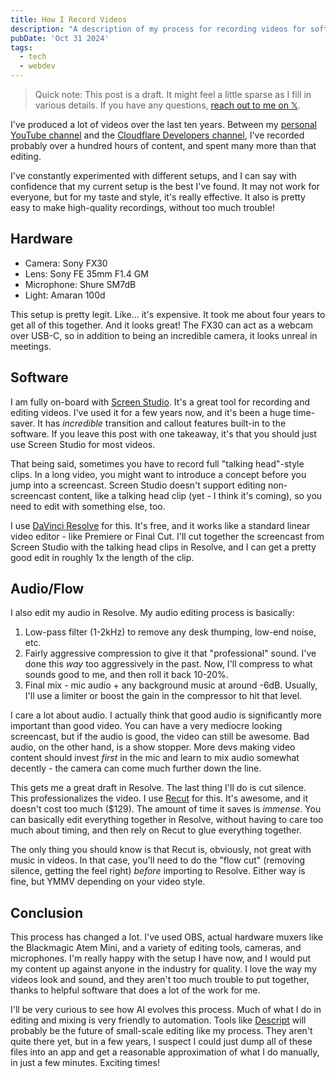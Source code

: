 ```yaml
---
title: How I Record Videos
description: "A description of my process for recording videos for software developers, in 2024."
pubDate: 'Oct 31 2024'
tags:
  - tech
  - webdev
---
```


> Quick note: This post is a draft. It might feel a little sparse as I fill in various details. If you have any questions, [reach out to me on 𝕏](https://twitter.com/kristianf_).

I've produced a lot of videos over the last ten years. Between my [personal YouTube channel](https://kristianf.dev/youtube) and the [Cloudflare Developers channel](https://www.youtube.com/@CloudflareDevelopers), I've recorded probably over a hundred hours of content, and spent many more than that editing.

I've constantly experimented with different setups, and I can say with confidence that my current setup is the best I've found. It may not work for everyone, but for my taste and style, it's really effective. It also is pretty easy to make high-quality recordings, without too much trouble!

## Hardware

- Camera: Sony FX30
- Lens: Sony FE 35mm F1.4 GM
- Microphone: Shure SM7dB
- Light: Amaran 100d

This setup is pretty legit. Like... it's expensive. It took me about four years to get all of this together. And it looks great! The FX30 can act as a webcam over USB-C, so in addition to being an incredible camera, it looks unreal in meetings.

## Software

I am fully on-board with [Screen Studio](https://www.screen.studio/). It's a great tool for recording and editing videos. I've used it for a few years now, and it's been a huge time-saver. It has _incredible_ transition and callout features built-in to the software. If you leave this post with one takeaway, it's that you should just use Screen Studio for most videos.

That being said, sometimes you have to record full "talking head"-style clips. In a long video, you might want to introduce a concept before you jump into a screencast. Screen Studio doesn't support editing non-screencast content, like a talking head clip (yet - I think it's coming), so you need to edit with something else, too.

I use [DaVinci Resolve](https://www.blackmagicdesign.com/products/davinciresolve) for this. It's free, and it works like a standard linear video editor - like Premiere or Final Cut. I'll cut together the screencast from Screen Studio with the talking head clips in Resolve, and I can get a pretty good edit in roughly 1x the length of the clip.

## Audio/Flow

I also edit my audio in Resolve. My audio editing process is basically:

1. Low-pass filter (1-2kHz) to remove any desk thumping, low-end noise, etc.
2. Fairly aggressive compression to give it that "professional" sound. I've done this _way_ too aggressively in the past. Now, I'll compress to what sounds good to me, and then roll it back 10-20%.
3. Final mix - mic audio + any background music at around -6dB. Usually, I'll use a limiter or boost the gain in the compressor to hit that level.

I care a lot about audio. I actually think that good audio is significantly more important than good video. You can have a very mediocre looking screencast, but if the audio is good, the video can still be awesome. Bad audio, on the other hand, is a show stopper. More devs making video content should invest _first_ in the mic and learn to mix audio somewhat decently - the camera can come much further down the line.

This gets me a great draft in Resolve. The last thing I'll do is cut silence. This professionalizes the video. I use [Recut](https://getrecut.com/) for this. It's awesome, and it doesn't cost too much ($129). The amount of time it saves is _immense_. You can basically edit everything together in Resolve, without having to care too much about timing, and then rely on Recut to glue everything together.

The only thing you should know is that Recut is, obviously, not great with music in videos. In that case, you'll need to do the "flow cut" (removing silence, getting the feel right) _before_ importing to Resolve. Either way is fine, but YMMV depending on your video style.

## Conclusion

This process has changed a lot. I've used OBS, actual hardware muxers like the Blackmagic Atem Mini, and a variety of editing tools, cameras, and microphones. I'm really happy with the setup I have now, and I would put my content up against anyone in the industry for quality. I love the way my videos look and sound, and they aren't too much trouble to put together, thanks to helpful software that does a lot of the work for me.

I'll be very curious to see how AI evolves this process. Much of what I do in editing and mixing is very friendly to automation. Tools like [Descript](https://www.descript.com/) will probably be the future of small-scale editing like my process. They aren't quite there yet, but in a few years, I suspect I could just dump all of these files into an app and get a reasonable approximation of what I do manually, in just a few minutes. Exciting times!
